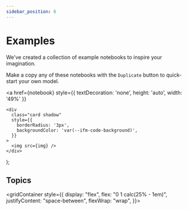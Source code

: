 ```yaml
---
sidebar_position: 6
---
```


# Examples

We've created a collection of example notebooks to inspire your imagination.

Make a copy any of these notebooks with the `Duplicate` button to quick-start your own model.

  <a
    href={notebook}
    style={{ textDecoration: 'none', height: 'auto', width: '49%' }}
  >
    <div
      class="card shadow"
      style={{
        borderRadius: '3px',
        backgroundColor: 'var(--ifm-code-background)',
      }}
    >
      <img src={img} />
    </div>
  </a>
);

## Topics

<gridContainer style={{
  display: "flex",
  flex: "0 1 calc(25% - 1em)",
  justifyContent: "space-between",
  flexWrap: "wrap",
}}>

<Card
  title=""
  img="https://user-images.githubusercontent.com/12210180/174136531-54a17857-24f0-4c6a-a201-2e0ea2747602.png"
  notebook="/docs/examples/business"
  description=""
/>

<Card
  title=""
  img="https://user-images.githubusercontent.com/12210180/174136601-68750d37-b023-4e47-ad4a-f7643ce81e8f.png"
  notebook="/docs/examples/personal"
  description=""
/>

</gridContainer>
